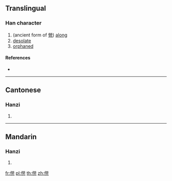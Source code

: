 ==Translingual==

===Han character===
{{Han char|rn=9|rad=人|as=12|sn=14|four=|canj=OFFN|ids=⿰亻焭}}

# (ancient form of [[煢]]) [[along]]
# [[desolate]]
# [[orphaned]]

====References====
* {{Han ref|kx=0118.030|hdz=10222.030|uh=348C|ud=13452}}

----

==Cantonese==

===Hanzi===
{{yue-hanzi|jyut=[[king4]]|y=king4}}

# {{defn|lang=yue|sort=人12}}

----

==Mandarin==

===Hanzi===
{{cmn-hanzi|pin=[[qióng]] ([[qiong2]])|wg=ch'iung<sup>2</sup>}}

# {{defn|lang=cmn|sort=人12}}

[[fr:㒌]]
[[pl:㒌]]
[[th:㒌]]
[[zh:㒌]]